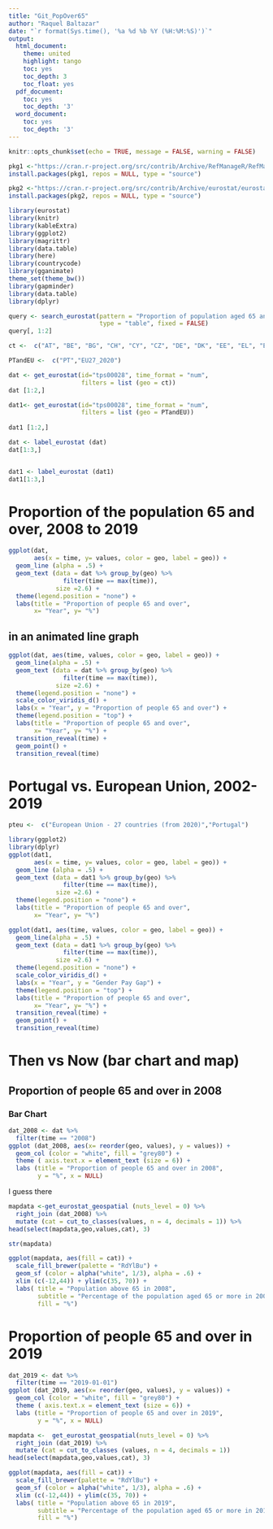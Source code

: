 ```yaml
---
title: "Git_PopOver65"
author: "Raquel Baltazar"
date: "`r format(Sys.time(), '%a %d %b %Y (%H:%M:%S)')`"
output:
  html_document:
    theme: united
    highlight: tango
    toc: yes
    toc_depth: 3
    toc_float: yes
  pdf_document:
    toc: yes
    toc_depth: '3'
  word_document:
    toc: yes
    toc_depth: '3'
---
```


```r
knitr::opts_chunk$set(echo = TRUE, message = FALSE, warning = FALSE)
```


```r
pkg1 <-"https://cran.r-project.org/src/contrib/Archive/RefManageR/RefManageR_1.2.12.tar.gz"
install.packages(pkg1, repos = NULL, type = "source")

pkg2 <-"https://cran.r-project.org/src/contrib/Archive/eurostat/eurostat_3.6.1.tar.gz"
install.packages(pkg2, repos = NULL, type = "source")

```




```r
library(eurostat)
library(knitr)
library(kableExtra)
library(ggplot2)
library(magrittr)
library(data.table)
library(here)
library(countrycode)
library(gganimate)
theme_set(theme_bw())
library(gapminder)
library(data.table)
library(dplyr)
```

```r

query <- search_eurostat(pattern = "Proportion of population aged 65 and over", 
                         type = "table", fixed = FALSE)
query[, 1:2]
```

```r

ct <-  c("AT", "BE", "BG", "CH", "CY", "CZ", "DE", "DK", "EE", "EL", "ES", "FI", "FR", "HR","HU", "IE", "IS", "IT", "LI", "LT","LU", "LV", "MT", "NL", "NO", "PL", "PT","RO", "SE", "SI", "SK", "UK")

PTandEU <-  c("PT","EU27_2020")
```

```r


dat <- get_eurostat(id="tps00028", time_format = "num", 
                    filters = list (geo = ct))
dat [1:2,]

dat1<- get_eurostat(id="tps00028", time_format = "num", 
                    filters = list (geo = PTandEU))
                    
dat1 [1:2,]

```


```r
dat <- label_eurostat (dat)
dat[1:3,]


dat1 <- label_eurostat (dat1)
dat1[1:3,]
```


# Proportion of the population 65 and over, 2008 to 2019

```r

ggplot(dat, 
       aes(x = time, y= values, color = geo, label = geo)) + 
  geom_line (alpha = .5) +
  geom_text (data = dat %>% group_by(geo) %>% 
               filter(time == max(time)),
             size =2.6) +
  theme(legend.position = "none") + 
  labs(title = "Proportion of people 65 and over",
       x= "Year", y= "%")
```

## in an animated line graph

```r

ggplot(dat, aes(time, values, color = geo, label = geo)) +
  geom_line(alpha = .5) +
  geom_text (data = dat %>% group_by(geo) %>% 
               filter(time == max(time)),
             size =2.6) +
  theme(legend.position = "none") + 
  scale_color_viridis_d() +
  labs(x = "Year", y = "Proportion of people 65 and over") +
  theme(legend.position = "top") + 
  labs(title = "Proportion of people 65 and over",
       x= "Year", y= "%") +
  transition_reveal(time) +
  geom_point() +
  transition_reveal(time)
```


# Portugal vs. European Union, 2002-2019

```r

pteu <-  c("European Union - 27 countries (from 2020)","Portugal")

library(ggplot2)
library(dplyr)
ggplot(dat1, 
       aes(x = time, y= values, color = geo, label = geo)) + 
  geom_line (alpha = .5) +
  geom_text (data = dat1 %>% group_by(geo) %>% 
               filter(time == max(time)),
             size =2.6) +
  theme(legend.position = "none") + 
  labs(title = "Proportion of people 65 and over",
       x= "Year", y= "%")
```



```r

ggplot(dat1, aes(time, values, color = geo, label = geo)) +
  geom_line(alpha = .5) +
  geom_text (data = dat1 %>% group_by(geo) %>% 
               filter(time == max(time)),
             size =2.6) +
  theme(legend.position = "none") + 
  scale_color_viridis_d() +
  labs(x = "Year", y = "Gender Pay Gap") +
  theme(legend.position = "top") + 
  labs(title = "Proportion of people 65 and over",
       x= "Year", y= "%") +
  transition_reveal(time) +
  geom_point() +
  transition_reveal(time)


```

# Then vs Now (bar chart and map)

## Proportion of people 65 and over in 2008

### Bar Chart

```r
dat_2008 <- dat %>% 
  filter(time == "2008")
ggplot (dat_2008, aes(x= reorder(geo, values), y = values)) + 
  geom_col (color = "white", fill = "grey80") + 
  theme ( axis.text.x = element_text (size = 6)) + 
  labs (title = "Proportion of people 65 and over in 2008", 
        y = "%", x = NULL)
```

I guess there

```r

mapdata <-get_eurostat_geospatial (nuts_level = 0) %>%
  right_join (dat_2008) %>% 
  mutate (cat = cut_to_classes(values, n = 4, decimals = 1)) %>% 
head(select(mapdata,geo,values,cat), 3)

```

```r
str(mapdata)
```


```r
ggplot(mapdata, aes(fill = cat)) + 
  scale_fill_brewer(palette = "RdYlBu") + 
  geom_sf (color = alpha("white", 1/3), alpha = .6) + 
  xlim (c(-12,44)) + ylim(c(35, 70)) + 
  labs( title = "Population above 65 in 2008",
        subtitle = "Percentage of the population aged 65 or more in 2008",
        fill = "%")
```

# Proportion of people 65 and over in 2019

```r

dat_2019 <- dat %>% 
  filter(time == "2019-01-01")
ggplot (dat_2019, aes(x= reorder(geo, values), y = values)) + 
  geom_col (color = "white", fill = "grey80") + 
  theme ( axis.text.x = element_text (size = 6)) + 
  labs (title = "Proportion of people 65 and over in 2019", 
        y = "%", x = NULL)
```


```r

mapdata <-  get_eurostat_geospatial(nuts_level = 0) %>% 
  right_join (dat_2019) %>% 
  mutate (cat = cut_to_classes (values, n = 4, decimals = 1))
head(select(mapdata,geo,values,cat), 3)

```


```r
ggplot(mapdata, aes(fill = cat)) + 
  scale_fill_brewer(palette = "RdYlBu") + 
  geom_sf (color = alpha("white", 1/3), alpha = .6) + 
  xlim (c(-12,44)) + ylim(c(35, 70)) + 
  labs( title = "Population above 65 in 2019",
        subtitle = "Percentage of the population aged 65 or more in 2019",
        fill = "%")
```


